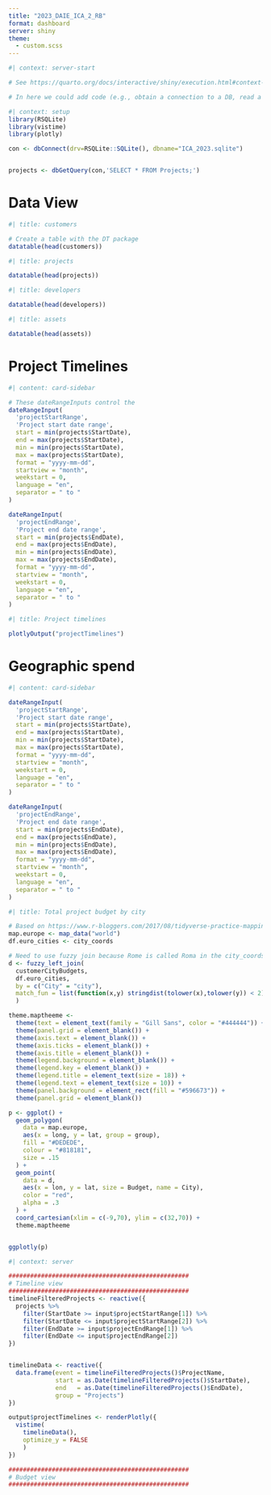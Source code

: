 ```yaml
---
title: "2023_DAIE_ICA_2_RB"
format: dashboard
server: shiny
theme:
  - custom.scss
---
```


```r
#| context: server-start

# See https://quarto.org/docs/interactive/shiny/execution.html#context-server-start

# In here we could add code (e.g., obtain a connection to a DB, read a CSV, download a ZIP from a remote source) that is run once and shared across multiple open sessions (i.e. multiple browser views of these pages that the user may open in Chrome/Edge)

```

```r
#| context: setup
library(RSQLite)
library(vistime)
library(plotly)

con <- dbConnect(drv=RSQLite::SQLite(), dbname="ICA_2023.sqlite")


projects <- dbGetQuery(con,'SELECT * FROM Projects;')
```

# Data View

```r
#| title: customers

# Create a table with the DT package 
datatable(head(customers))

```

```r
#| title: projects

datatable(head(projects))

```

```r
#| title: developers

datatable(head(developers))

```

```r
#| title: assets

datatable(head(assets))

```

# Project Timelines

<!--
Plot 1: 
Project timelines
Field 1: Start date
Field 2: End date
-->

```r
#| content: card-sidebar

# These dateRangeInputs control the 
dateRangeInput(
  'projectStartRange',
  'Project start date range',
  start = min(projects$StartDate),
  end = max(projects$StartDate),
  min = min(projects$StartDate),
  max = max(projects$StartDate),
  format = "yyyy-mm-dd",
  startview = "month",
  weekstart = 0,
  language = "en",
  separator = " to "
)

dateRangeInput(
  'projectEndRange',
  'Project end date range',
  start = min(projects$EndDate),
  end = max(projects$EndDate),
  min = min(projects$EndDate),
  max = max(projects$EndDate),
  format = "yyyy-mm-dd",
  startview = "month",
  weekstart = 0,
  language = "en",
  separator = " to "
)

```

```r
#| title: Project timelines

plotlyOutput("projectTimelines")
```

# Geographic spend

```r
#| content: card-sidebar

dateRangeInput(
  'projectStartRange',
  'Project start date range',
  start = min(projects$StartDate),
  end = max(projects$StartDate),
  min = min(projects$StartDate),
  max = max(projects$StartDate),
  format = "yyyy-mm-dd",
  startview = "month",
  weekstart = 0,
  language = "en",
  separator = " to "
)

dateRangeInput(
  'projectEndRange',
  'Project end date range',
  start = min(projects$EndDate),
  end = max(projects$EndDate),
  min = min(projects$EndDate),
  max = max(projects$EndDate),
  format = "yyyy-mm-dd",
  startview = "month",
  weekstart = 0,
  language = "en",
  separator = " to "
)

```

```r
#| title: Total project budget by city

# Based on https://www.r-bloggers.com/2017/08/tidyverse-practice-mapping-large-european-cities/
map.europe <- map_data("world")
df.euro_cities <- city_coords

# Need to use fuzzy join because Rome is called Roma in the city_coords dataset
d <- fuzzy_left_join(
  customerCityBudgets,
  df.euro_cities,
  by = c("City" = "city"),
  match_fun = list(function(x,y) stringdist(tolower(x),tolower(y)) < 2)
  )

theme.maptheeme <-
  theme(text = element_text(family = "Gill Sans", color = "#444444")) +
  theme(panel.grid = element_blank()) +
  theme(axis.text = element_blank()) +
  theme(axis.ticks = element_blank()) +
  theme(axis.title = element_blank()) +
  theme(legend.background = element_blank()) +
  theme(legend.key = element_blank()) +
  theme(legend.title = element_text(size = 18)) +
  theme(legend.text = element_text(size = 10)) +
  theme(panel.background = element_rect(fill = "#596673")) +
  theme(panel.grid = element_blank())

p <- ggplot() +
  geom_polygon(
    data = map.europe,
    aes(x = long, y = lat, group = group),
    fill = "#DEDEDE",
    colour = "#818181",
    size = .15
  ) +
  geom_point(
    data = d,
    aes(x = lon, y = lat, size = Budget, name = City),
    color = "red",
    alpha = .3
  ) +
  coord_cartesian(xlim = c(-9,70), ylim = c(32,70)) +
  theme.maptheeme


ggplotly(p)
```



```r
#| context: server

##################################################
# Timeline view
##################################################
timelineFilteredProjects <- reactive({
  projects %>%
    filter(StartDate >= input$projectStartRange[1]) %>%
    filter(StartDate <= input$projectStartRange[2]) %>%
    filter(EndDate >= input$projectEndRange[1]) %>%
    filter(EndDate <= input$projectEndRange[2])
})


timelineData <- reactive({
  data.frame(event = timelineFilteredProjects()$ProjectName,
             start = as.Date(timelineFilteredProjects()$StartDate), 
             end   = as.Date(timelineFilteredProjects()$EndDate),
             group = "Projects")
})

output$projectTimelines <- renderPlotly({
  vistime(
    timelineData(),
    optimize_y = FALSE
    )
})

##################################################
# Budget view
##################################################
```
